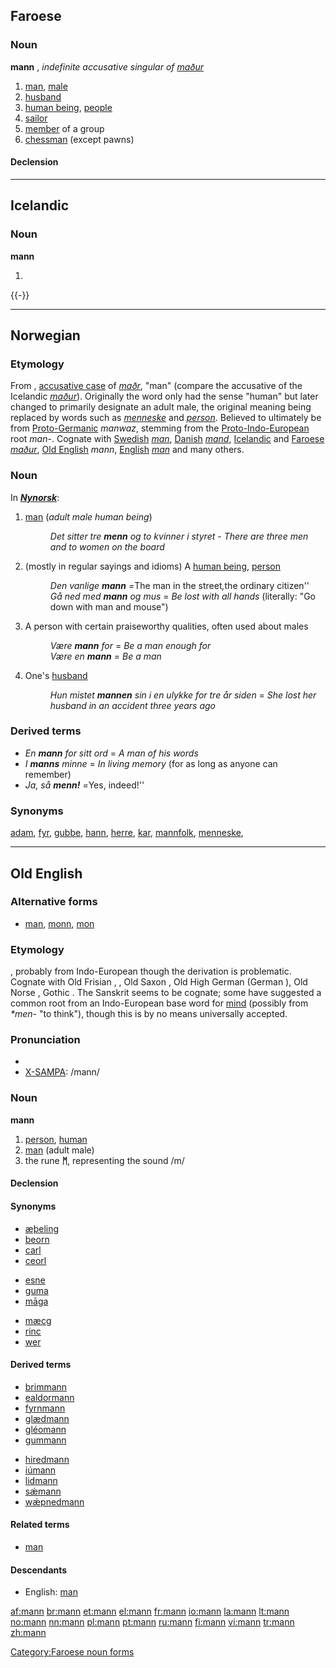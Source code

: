 {{see|Mann}}
==Faroese==

===Noun===
'''mann''' {{m}}, ''indefinite accusative singular of [[maður]]''

# [[man]], [[male]]
# [[husband]]
# [[human being]], [[people]]
# [[sailor]]
# [[member]] of a group
# [[chessman]] (except pawns)

====Declension====
{{fo-decl-noun-m41|m}}

[[Category:Faroese noun forms]]

----

==Icelandic==

{{Icelandic declension kk sb maður|}}
===Noun===
'''mann''' {{m}}

# {{is-noun forms|case=acc|number=s|a=a|def=in|en1=man|en2=men|is=maður}}
{{-}}

----

==Norwegian==

===Etymology===
From {{ON.|no}} {{term|mann|lang=non}}, [[accusative|accusative case]] of ''[[maðr]]'', "man" (compare the accusative of the Icelandic ''[[maður]]''). Originally the word only had the sense "human" but later changed to primarily designate an adult male, the original meaning being replaced by words such as ''[[menneske]]'' and ''[[person]]''. Believed to ultimately be from [[Proto-Germanic]] ''manwaz'', stemming from the [[Proto-Indo-European]] root ''man-''. Cognate with [[Swedish]] ''[[man]]'', [[Danish]] ''[[mand]]'', [[Icelandic]] and [[Faroese]] ''[[maður]]'', [[Old English]] ''mann'', [[English]] ''[[man]]'' and many others.

===Noun===
{{no-noun-irreg|m|mannen|menn|mennene}}

In '''''[[:w:Nynorsk|Nynorsk]]''''': {{no-noun-irreg|m|mannen|menn/menner|mennene}} 

# [[man]] (''adult male human being'')
#: ''Det sitter tre '''menn''' og to kvinner i styret'' - ''There are three men and to women on the board''
# (mostly in regular sayings and idioms) A [[human|human being]], [[person]]
#: ''Den vanlige '''mann''' = ''The man in the street'', ''the ordinary citizen''
#: ''Gå ned med '''mann''' og mus'' = ''Be lost with all hands'' (literally: "Go down with man and mouse")
# A person with certain praiseworthy qualities, often used about males
#: ''Være '''mann''' for'' = ''Be a man enough for''
#: ''Være en '''mann''''' = ''Be a man''
# One's [[husband]]
#: ''Hun mistet '''mannen''' sin i en ulykke for tre år siden'' = ''She lost her husband in an accident three years ago''

===Derived terms===
*''En '''mann''' for sitt ord'' = ''A man of his words''
*''I '''manns''' minne'' = ''In living memory'' (for as long as anyone can remember)
*''Ja, så '''''menn!''''' = ''Yes, indeed!''

===Synonyms===
[[adam]], [[fyr]], [[gubbe]], [[hann]], [[herre]], [[kar]], [[mannfolk]], [[menneske]], 
----

==Old English==
===Alternative forms===
*[[man]], [[monn]], [[mon]]

===Etymology===
{{proto|Germanic|mann-|lang=ang}}, probably from Indo-European though the derivation is problematic.  Cognate with Old Frisian {{term|man|lang=fro}}, {{term|mon}}, Old Saxon {{term|man|lang=osx}}, Old High German {{term|man|lang=goh}} (German {{term|Mann}}), Old Norse {{term|maðr}}, Gothic {{term|𐌼𐌰𐌽𐌽𐌰}}.  The Sanskrit {{term|मनु||man|tr=manu|sc=Deva}} seems to be cognate; some have suggested a common root from an Indo-European base word for [[mind]] (possibly from ''*men-'' "to think"), though this is by no means universally accepted.

===Pronunciation===
*{{IPA|/mɑnː/}}
*[[X-SAMPA]]: /mann/

===Noun===
'''mann''' {{m}}

# [[person]], [[human]]
# [[man]] (adult male)
# the rune '''[[ᛗ]]''', representing the sound /m/

====Declension====
{{oe-noun|mann|[[menn]]|mann|menn|mannes|manna|menn|mannum}}

====Synonyms====
{{top3}}
*[[æþeling]]
*[[beorn]]
*[[carl]]
*[[ceorl]]
{{mid3}}
*[[esne]]
*[[guma]]
*[[maga|māga]]
{{mid3}}
*[[mæcg]]
*[[rinc]]
*[[wer#Old English|wer]]
{{bottom}}

====Derived terms====
{{top2}}
*[[brimmann]]
*[[ealdormann]]
*[[fyrnmann]]
*[[glædmann]]
*[[gleomann|gléomann]]
*[[gummann]]
{{mid2}}
*[[hiredmann]]
*[[iumann|iúmann]]
*[[lidmann]]
*[[sæmann|sǽmann]]
*[[wæpnedmann|wǽpnedmann]]
{{bottom}}

====Related terms====
*[[man#Old English|man]]

====Descendants====
*English: [[man]]

[[af:mann]]
[[br:mann]]
[[et:mann]]
[[el:mann]]
[[fr:mann]]
[[io:mann]]
[[la:mann]]
[[lt:mann]]
[[no:mann]]
[[nn:mann]]
[[pl:mann]]
[[pt:mann]]
[[ru:mann]]
[[fi:mann]]
[[vi:mann]]
[[tr:mann]]
[[zh:mann]]